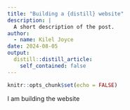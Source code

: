 ```yaml
---
title: "Building a {distill} website"
description: |
  A short description of the post.
author:
  - name: Kilel Joyce
date: 2024-08-05
output:
  distill::distill_article:
    self_contained: false
---
```



```r
knitr::opts_chunk$set(echo = FALSE)
```

I am building the website

